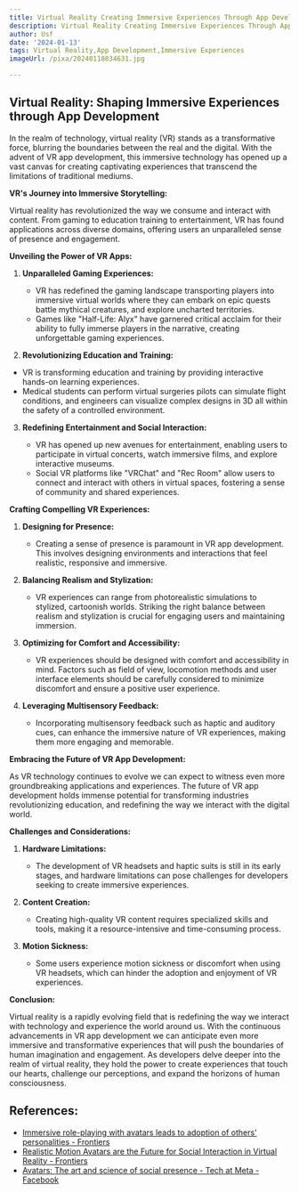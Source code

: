 ```yaml
---
title: Virtual Reality Creating Immersive Experiences Through App Development
description: Virtual Reality Creating Immersive Experiences Through App Development
author: Usf
date: '2024-01-13'
tags: Virtual Reality,App Development,Immersive Experiences
imageUrl: /pixa/20240118034631.jpg

---
```

## Virtual Reality: Shaping Immersive Experiences through App Development

In the realm of technology, virtual reality (VR) stands  as a transformative force, blurring the boundaries between the real and  the digital. With the  advent  of VR app development, this  immersive technology has opened up  a vast canvas for creating captivating experiences that transcend the limitations of traditional mediums.

**VR's Journey into Immersive Storytelling:**

Virtual reality has revolutionized the way we  consume and interact with content. From gaming to education training to entertainment, VR has found applications across diverse domains,  offering users an unparalleled sense of presence and engagement.

**Unveiling the Power  of VR Apps:**

1. **Unparalleled Gaming Experiences:**

   - VR has  redefined the  gaming  landscape transporting players into immersive virtual  worlds where they can embark on epic quests battle mythical creatures,  and explore  uncharted territories.
   - Games like "Half-Life: Alyx" have garnered critical acclaim for their ability to fully immerse players in the narrative, creating unforgettable gaming experiences.

2.  **Revolutionizing Education and Training:**

   - VR  is transforming education and training by providing interactive hands-on  learning experiences.
   - Medical students can perform virtual surgeries pilots can simulate flight conditions, and engineers can visualize complex designs in  3D all within the safety of a controlled environment.

3. **Redefining Entertainment and Social Interaction:**

   - VR has opened up new avenues for entertainment, enabling  users to participate in virtual concerts, watch  immersive films,  and explore interactive museums.
   - Social VR platforms like "VRChat"  and "Rec Room" allow users to connect  and interact with others in virtual spaces, fostering a sense of community and  shared experiences.

**Crafting Compelling VR Experiences:**

1. **Designing for Presence:**

   - Creating a  sense of presence is paramount in VR app development.  This involves designing  environments and interactions that feel  realistic, responsive and immersive.

2. **Balancing Realism and Stylization:**

    - VR experiences can range from photorealistic simulations to stylized, cartoonish worlds. Striking the right balance between realism and stylization  is crucial for engaging users and maintaining immersion.

3. **Optimizing for Comfort and Accessibility:**

   - VR experiences should be designed with comfort and accessibility in mind. Factors  such as field of view, locomotion  methods and user interface elements should be carefully considered to minimize discomfort and ensure a positive  user experience.

4. **Leveraging Multisensory Feedback:**

   - Incorporating multisensory feedback such as haptic  and  auditory cues, can enhance  the  immersive nature of VR experiences,  making them more engaging and memorable.

**Embracing the Future of VR App Development:**

As VR technology continues to evolve we can expect to witness even more  groundbreaking applications and experiences. The future of  VR app development holds immense potential  for transforming industries  revolutionizing education, and redefining the way  we interact with the digital world.

**Challenges and Considerations:**

1. **Hardware Limitations:**

   - The development of VR  headsets and haptic suits is still in its early stages, and hardware limitations can pose challenges for developers seeking to create immersive experiences.

2. **Content Creation:**

   - Creating high-quality VR  content requires specialized skills  and tools, making it a resource-intensive and time-consuming  process.

3. **Motion Sickness:**

    - Some users experience motion sickness or discomfort when using  VR headsets, which can hinder the adoption  and enjoyment of VR  experiences.

**Conclusion:**

Virtual reality is a  rapidly evolving field that is redefining the way we interact with technology and experience the world around us. With the continuous advancements in VR app development  we can anticipate even more immersive and transformative experiences that will push the boundaries  of human imagination  and engagement. As developers  delve deeper into the  realm of virtual reality, they hold the  power to create experiences  that touch our hearts, challenge our perceptions, and expand the horizons of  human consciousness.

## References:
- [Immersive role-playing with avatars leads to adoption of others' personalities - Frontiers](https://www.frontiersin.org/articles/10.3389/frvir.2023.1025526)
- [Realistic Motion Avatars are the Future for Social Interaction in Virtual Reality - Frontiers](https://www.frontiersin.org/articles/10.3389/frvir.2021.750729)
- [Avatars: The art and science of social presence - Tech at Meta - Facebook](https://tech.facebook.com/reality-labs/2019/4/avatars-the-art-and-science-of-social-presence/)
